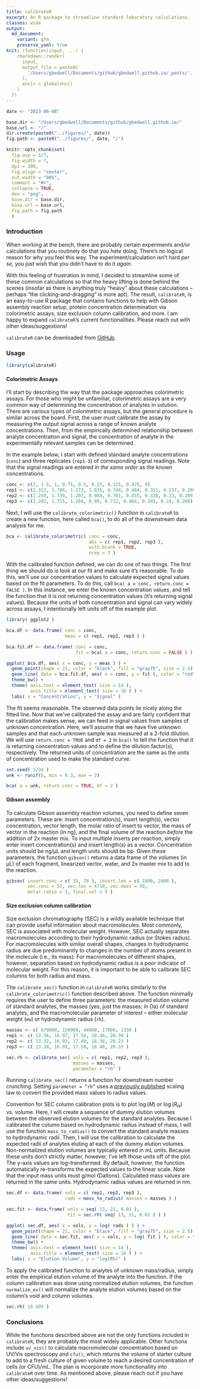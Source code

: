 ```yaml
---
title: calibrateR
excerpt: An R package to streamline standard laboratory calculations.
classes: wide
output:
  md_document:
    variant: gfm
    preserve_yaml: true
knit: (function(input, ...) {
    rmarkdown::render(
      input,
      output_file = paste0(
        '/Users/gbedwell/Documents/github/gbedwell.github.io/_posts/', '2023-06-08', '-', 'calibrateR','.md'
      ),
      envir = globalenv()
    )
  })
---
```


```r
date <- "2023-06-08"

base.dir <- "/Users/gbedwell/Documents/github/gbedwell.github.io/"
base.url <- "/"
dir.create(paste0("../figures/", date))
fig.path <- paste0("../figures/", date, "/")

knitr::opts_chunk$set(
  fig.asp = 5/7,
  fig.width = 7,
  dpi = 300,
  fig.align = "center",
  out.width = "80%",
  comment = "#>",
  collapse = TRUE,
  dev = "png",
  base.dir = base.dir, 
  base.url = base.url,
  fig.path = fig.path
  )
```

### Introduction

When working at the bench, there are probably certain experiments and/or calculations that you routinely do that you <i>hate</i> doing. There's no logical reason for why you feel this way. The experiment/calculation isn't hard <i>per se</i>, you just wish that you didn't have to do it <i>again</i>. 

With this feeling of frustration in mind, I decided to streamline some of these common calculations so that the heavy lifting is done behind the scenes (insofar as there is anything truly "heavy" about these calculations -- perhaps "the clicking-and-dragging" is more apt). The result, <code>calibrateR</code>, is an easy-to-use R package that contains functions to help with Gibson assembly reaction setup, protein concentration determination via colorimetric assays, size exclusion column calibration, and more. I am happy to expand <code>calibrateR</code>'s current functionalities. Please reach out with other ideas/suggestions!

<code>calibrateR</code> can be downloaded from [GitHub](https://github.com/gbedwell/calibrateR). 

### Usage

```r
library(calibrateR)
```

#### Colorimetric Assays

I'll start by describing the way that the package approaches colorimetric assays. For those who might be unfamiliar, colorimetric assays are a very common way of determining the concentration of analytes in solution. There are various types of colorimetric assays, but the general procedure is similar across the board. First, the user must calibrate the assay by measuring the output signal across a range of known analyte concentrations. Then, from the empirically determined relationship between analyte concentration and signal, the concentration of analyte in the experimentally relevant samples can be determined.

In the example below, I start with defined standard analyte concentrations (<code>conc</code>) and three replicates (<code>rep1-3</code>) of corresponding signal readings. Note that the signal readings are entered <i>in the same order</i> as the known concentrations.

```r
conc <- c(2, 1.5, 1, 0.75, 0.5, 0.25, 0.125, 0.025, 0)
rep1 <- c(2.312, 1.786, 1.273, 1.035, 0.744, 0.484, 0.351, 0.237, 0.209)
rep2 <- c(2.249, 1.739, 1.207, 0.984, 0.701, 0.455, 0.338, 0.23, 0.209)
rep3 <- c(2.282, 1.715, 1.204, 0.99, 0.712, 0.484, 0.345, 0.24, 0.208)
```

Next, I will use the <code>calibrate_colorimetric()</code> function in <code>calibrateR</code> to create a new function, here called <code>bca()</code>, to do all of the downstream data analysis for me.

```r
bca <- calibrate_colorimetric( conc = conc,
                               abs = c( rep1, rep2, rep3 ),
                               with.blank = TRUE,
                               nrep = 3 )
```

With the calibrated function defined, we can do one of two things. The first thing we should do is look at our fit and make sure it's reasonable. To do this, we'll use our concentration values to calculate expected signal values based on the fit parameters. To do this, call <code>bca( a = conc, return.conc = FALSE )</code>. In this instance, we enter the known concentration values, and tell the function that it is <i>not</i> returning concentration values (it's returning signal values). Because the units of both concentration and signal can vary widely across assays, I intentionally left units off of the example plot.

```r
library( ggplot2 )

bca.df <- data.frame( conc = conc,
                      meas = c( rep1, rep2, rep3 ) )

bca.fit.df <- data.frame( conc = conc, 
                          fit = bca( a = conc, return.conc = FALSE ) )

ggplot( bca.df, aes( x = conc, y = meas ) ) +
  geom_point(shape = 21, color = "black", fill = "gray75", size = 2.5) +
  geom_line( data = bca.fit.df, aes( x = conc, y = fit ), color = "red", linewidth = 0.75 ) +
  theme_bw() + 
  theme( axis.text = element_text( size = 14 ),
         axis.title = element_text( size = 16 ) ) +
  labs( x = "Concentration", y = "Signal" )
```
The fit seems reasonable. The observed data points lie nicely along the fitted line. Now that we've calibrated the assay and are fairly confident that the calibration makes sense, we can feed in signal values from samples of unknown concentration. Here, we'll assume that we have five unknown samples and that each unknown sample was measured at a 2-fold dilution. We will use <code>return.conc = TRUE</code> and <code>df = 2</code> in <code>bca()</code> to tell the function that it <i>is</i> returning concentration values and to define the dilution factor(s), respectively. The returned units of concentration are the same as the units of concentration used to make the standard curve.

```r
set.seed( 1234 )
unk <- runif(5, min = 0.3, max = 2)

bca( a = unk, return.conc = TRUE, df = 2 )
```

#### Gibson assembly

To calculate Gibson assembly reaction volumes, you need to define seven parameters. These are: insert concentration(s), insert length(s), vector concentration, vector length, the molar ratio of insert to vector, the mass of vector in the reaction (in ng), and the final volume of the reaction <i>before</i> the addition of 2x master mix. To input multiple inserts per reaction, simply enter insert concentration(s) and insert length(s) as a vector. Concentration units should be ng/µL and length units should be bp. Given these parameters, the function <code>gibson()</code> returns a data frame of the volumes (in µL) of each fragment, linearized vector, water, and 2x master mix to add to the reaction.

```r
gibson( insert.conc = c( 35, 78 ), insert.len = c( 1800, 2400 ),
        vec.conc = 55, vec.len = 4710, vec.mass = 50,
        molar.ratio = 3, final.vol = 5 )
```

#### Size exclusion column calibration

Size exclusion chromatography (SEC) is a wildly available technique that can provide useful information about macromolecules. Most commonly, SEC is associated with molecular weight. However, SEC actually separates macromolecules according to their hydrodynamic radius (or Stokes radius). For macromolecules with similar overall shapes, changes in hydrodynamic radius are due predominantly to changes in the number of atoms present in the molecule (i.e., its mass). For macromolecules of different shapes, however, separation based on hydrodynamic radius is a poor indicator of molecular weight. For this reason, it is important to be able to calibrate SEC columns for both radius and mass.

The <code>calibrate_sec()</code> function in <code>calibrateR</code> works similarly to the <code>calibrate_colorimetric()</code> function described above. The function minimally requires the user to define three parameters: the measured elution volume of standard analytes, the masses (yes, just the masses; in Da) of standard analytes, and the macromolecular parameter of interest -- either molecular weight (<code>mw</code>) or hydrodynamic radius (<code>rh</code>).

```r
masses <- c( 670000, 158000, 44000, 17000, 1350 )
rep1 <- c( 13.36, 16.07, 17.56, 18.46, 20.30 )
rep2 <- c( 13.32, 16.03, 17.49, 18.38, 20.23 )
rep3 <- c( 13.38, 16.09, 17.58, 18.48, 20.33 )
```

```r
sec.rh <- calibrate_sec( vols = c( rep1, rep2, rep3 ),
                         masses = masses,
                         parameter = "rh" )
```

Running <code>calibrate_sec()</code> returns a function for downstream number crunching. Setting <code>parameter = "rh"</code> uses a [previously published](https://febs.onlinelibrary.wiley.com/doi/full/10.1046/j.0014-2956.2001.02649.x?sid=nlm%3Apubmed) scaling law to convert the provided mass values to radius values.

Convention for SEC column calibration plots is to plot $\log{(M)}$ or $\log{(R_H)}$ vs. volume. Here, I will create a sequence of dummy elution volumes between the observed elution volumes for the standard analytes. Because I calibrated the column based on hydrodynamic radius instead of mass, I will use the function <code>mass_to_radius()</code> to convert the standard analyte masses to hydrodynamic radii. Then, I will use the calibration to calculate the expected radii of analytes eluting at each of the dummy elution volumes. Non-normalized elution volumes are typically entered in mL units. Because these units don't strictly matter, however, I've left those units off of the plot. The y-axis values are log-transformed. By default, however, the function automatically re-transforms the expected values to the linear scale. Note that the input mass units must g/mol (Daltons). Calculated mass values are returned in the same units. Hydrodynamic radius values are returned in nm.

```r
sec.df <- data.frame( vols = c( rep1, rep2, rep3 ),
                      rads = mass_to_radius( masses = masses ) )

sec.fit <- data.frame( vols = seq( 13, 21, 0.01 ),
                       fit = sec.rh( seq( 13, 21, 0.01 ) ) )

ggplot( sec.df, aes( x = vols, y = log( rads ) ) ) +
  geom_point(shape = 21, color = "black", fill = "gray75", size = 2.5) +
  geom_line( data = sec.fit, aes( x = vols, y = log( fit ) ), color = "red", linewidth = 0.75 ) +
  theme_bw() + 
  theme( axis.text = element_text( size = 14 ),
         axis.title = element_text( size = 16 ) ) +
  labs( x = "Elution Volume", y = "log(Rh)" )
```

To apply the calibrated function to analytes of unknown mass/radius, simply enter the empirical elution volume of the analyte into the function. If the column calibration was done using normalized elution volumes, the function <code>normalize_ev()</code> will normalize the analyte elution volumes based on the column's void and column volumes.

```r
sec.rh( 16.495 )
```

### Conclusions

While the functions described above are not the only functions included in <code>calibrateR</code>, they are probably the most widely applicable. Other functions include <code>uv_vis()</code> to calculate macromolecular concentration based on UV/Vis spectroscopy and <code>cfu()</code>, which returns the volume of starter culture to add to a fresh culture of given volume to reach a desired concentration of cells (or CFU)/mL. The plan is incorporate more functionallity into <code>calibrateR</code> over time. As mentioned above, please reach out if you have other ideas/suggestions!
















